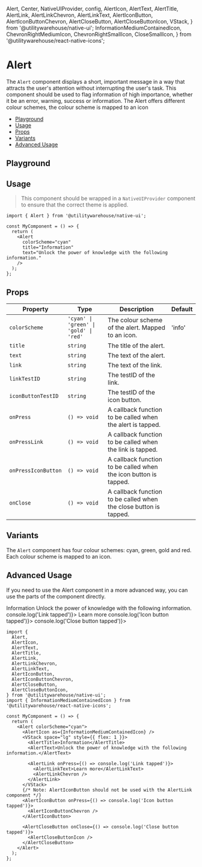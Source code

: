   Alert,
  Center,
  NativeUIProvider,
  config,
  AlertIcon,
  AlertText,
  AlertTitle,
  AlertLink,
  AlertLinkChevron,
  AlertLinkText,
  AlertIconButton,
  AlertIconButtonChevron,
  AlertCloseButton,
  AlertCloseButtonIcon,
  VStack,
} from '@utilitywarehouse/native-ui';
  InformationMediumContainedIcon,
  ChevronRightMediumIcon,
  ChevronRightSmallIcon,
  CloseSmallIcon,
} from '@utilitywarehouse/react-native-icons';

<Meta of={Stories} />

<ViewFigmaButton url="https://www.figma.com/design/3RY3OvLA88yZksRjOfjQJm/UW-App-UI?node-id=1746-4235" />

<BackToTopButton />

# Alert

The `Alert` component displays a short, important message in a way that attracts the user's attention without interrupting the user's task.
This component should be used to flag information of high importance, whether it be an error, warning, success or information.
The Alert offers different colour schemes, the colour scheme is mapped to an icon

- [Playground](#playground)
- [Usage](#usage)
- [Props](#props)
- [Variants](#variants)
- [Advanced Usage](#advanced-usage)

## Playground

<Primary />

<Controls />

## Usage

> This component should be wrapped in a `NativeUIProvider` component to ensure that the correct theme is applied.

<Canvas>
  <NativeUIProvider>
    <Alert
      colorScheme="cyan"
      title="Information"
      text="Unlock the power of knowledge with the following information."
    />
  </NativeUIProvider>
</Canvas>

```tsx
import { Alert } from '@utilitywarehouse/native-ui';

const MyComponent = () => {
  return (
    <Alert
      colorScheme="cyan"
      title="Information"
      text="Unlock the power of knowledge with the following information."
    />
  );
};
```

## Props

| Property            | Type                                   | Description                                                       | Default |
| ------------------- | -------------------------------------- | ----------------------------------------------------------------- | ------- |
| `colorScheme`       | `'cyan' \| 'green' \| 'gold' \| 'red'` | The colour scheme of the alert. Mapped to an icon.                | 'info'  |
| `title`             | `string`                               | The title of the alert.                                           |         |
| `text`              | `string`                               | The text of the alert.                                            |         |
| `link`              | `string`                               | The text of the link.                                             |         |
| `linkTestID`        | `string`                               | The testID of the link.                                           |         |
| `iconButtonTestID`  | `string`                               | The testID of the icon button.                                    |         |
| `onPress`           | `() => void`                           | A callback function to be called when the alert is tapped.        |         |
| `onPressLink`       | `() => void`                           | A callback function to be called when the link is tapped.         |         |
| `onPressIconButton` | `() => void`                           | A callback function to be called when the icon button is tapped.  |         |
| `onClose`           | `() => void`                           | A callback function to be called when the close button is tapped. |         |

## Variants

The `Alert` component has four colour schemes: cyan, green, gold and red. Each colour scheme is mapped to an icon.

<Canvas of={Stories.Variants} />

## Advanced Usage

If you need to use the Alert component in a more advanced way, you can use the parts of the component directly.

<Canvas>
  <NativeUIProvider>
    <Alert colorScheme="cyan">
      <AlertIcon />
      <VStack space="lg" style={{flex: 1}}>
        <AlertTitle>Information</AlertTitle>
        <AlertText>Unlock the power of knowledge with the following information.</AlertText>
        <AlertLink onPress={() => console.log('Link tapped')}>
          <AlertLinkText>Learn more</AlertLinkText>
          <AlertLinkChevron />
        </AlertLink>
      </VStack>
      <AlertIconButton onPress={() => console.log('Icon button tapped')}>
        <AlertIconButtonChevron />
      </AlertIconButton>
      <AlertCloseButton onClose={() => console.log('Close button tapped')}>
        <AlertCloseButtonIcon />
      </AlertCloseButton>
    </Alert>

  </NativeUIProvider>
</Canvas>

```tsx
import {
  Alert,
  AlertIcon,
  AlertText,
  AlertTitle,
  AlertLink,
  AlertLinkChevron,
  AlertLinkText,
  AlertIconButton,
  AlertIconButtonChevron,
  AlertCloseButton,
  AlertCloseButtonIcon,
} from '@utilitywarehouse/native-ui';
import { InformationMediumContainedIcon } from '@utilitywarehouse/react-native-icons';

const MyComponent = () => {
  return (
    <Alert colorScheme="cyan">
      <AlertIcon as={InformationMediumContainedIcon} />
      <VStack space="lg" style={{ flex: 1 }}>
        <AlertTitle>Information</AlertTitle>
        <AlertText>Unlock the power of knowledge with the following information.</AlertText>

        <AlertLink onPress={() => console.log('Link tapped')}>
          <AlertLinkText>Learn more</AlertLinkText>
          <AlertLinkChevron />
        </AlertLink>
      </VStack>
      {/* Note: AlertIconButton should not be used with the AlertLink component */}
      <AlertIconButton onPress={() => console.log('Icon button tapped')}>
        <AlertIconButtonChevron />
      </AlertIconButton>

      <AlertCloseButton onClose={() => console.log('Close button tapped')}>
        <AlertCloseButtonIcon />
      </AlertCloseButton>
    </Alert>
  );
};
```
